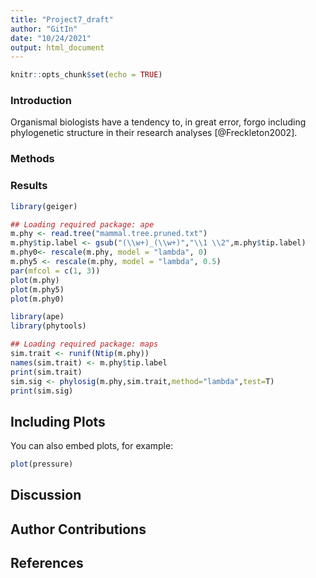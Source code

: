 ```yaml
---
title: "Project7_draft"
author: "GitIn"
date: "10/24/2021"
output: html_document
---
```


```r
knitr::opts_chunk$set(echo = TRUE)
```

### Introduction
Organismal biologists have a tendency to, in great error, forgo including phylogenetic structure in their research analyses [@Freckleton2002].

### Methods

### Results

```r
library(geiger)

## Loading required package: ape
m.phy <- read.tree("mammal.tree.pruned.txt")
m.phy$tip.label <- gsub("(\\w+)_(\\w+)","\\1 \\2",m.phy$tip.label)
m.phy0<- rescale(m.phy, model = "lambda", 0)
m.phy5 <- rescale(m.phy, model = "lambda", 0.5)
par(mfcol = c(1, 3))
plot(m.phy)
plot(m.phy5)
plot(m.phy0)

library(ape)
library(phytools)

## Loading required package: maps
sim.trait <- runif(Ntip(m.phy))
names(sim.trait) <- m.phy$tip.label
print(sim.trait)
sim.sig <- phylosig(m.phy,sim.trait,method="lambda",test=T)
print(sim.sig)

```


## Including Plots

You can also embed plots, for example:

```r
plot(pressure)
```

## Discussion

## Author Contributions

## References